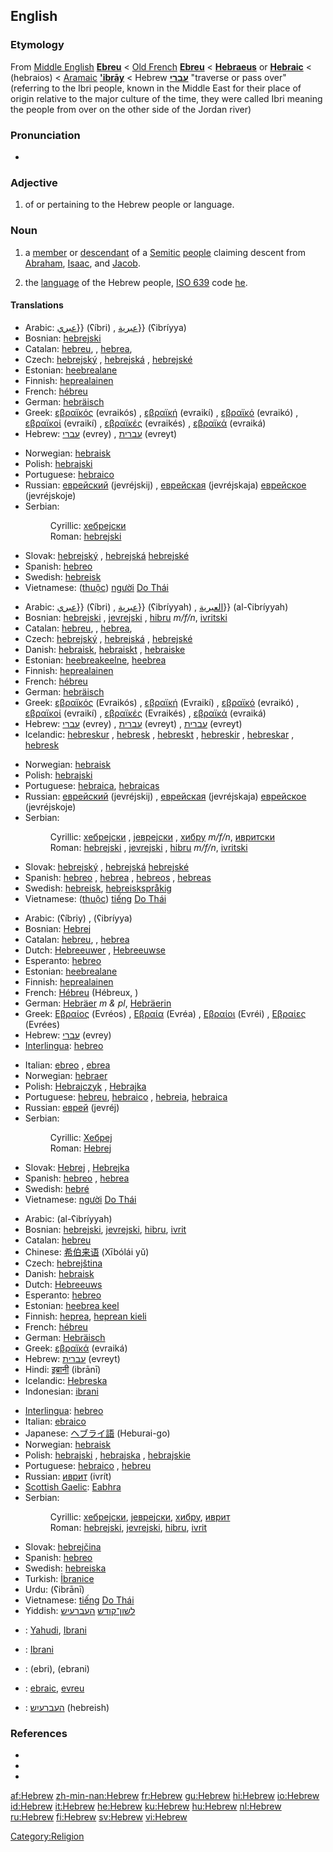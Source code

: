 {{interwiktionary|code=he}}
==English==

===Etymology===
From [[Middle English]] '''[[Ebreu]]''' < [[Old French]] '''[[Ebreu]]''' < {{L.}} '''[[Hebraeus]]''' or '''[[Hebraic]]''' <  {{AGr.}} '''{{polytonic|[[Ἑβραῖος]]}}''' (hebraios) <  [[Aramaic]] '''[['ibrāy]]''' < Hebrew '''[[עברי]]''' "traverse or pass over" (referring to the Ibri people, known in the Middle East for their place of origin relative to the major culture of the time, they were called Ibri meaning the people from over on the other side of the Jordan river)

===Pronunciation===
*{{audio|en-us-Hebrew.ogg|Audio (US)}}

===Adjective===
{{en-adj|-}}

# of or pertaining to the Hebrew people or language.

===Noun===
{{en-noun|s|-}}

# {{countable}} a [[member]] or [[descendant]] of a [[Semite|Semitic]] [[people]] claiming descent from [[Abraham]], [[Isaac]], and [[Jacob]].
# {{uncountable}} the [[language]] of the Hebrew people, [[ISO 639]] code [[he]].

====Translations====
{{trans-top|''adj.'' pertaining to the people}}
*Arabic: [[عبري]]}} (ʕíbri) {{m}}, [[عبرية]]}} (ʕibríyya) {{f}}
*Bosnian: [[hebrejski]] {{m}}
*Catalan: [[hebreu]], {{m}}, [[hebrea]],{{f}}
*Czech: [[hebrejský]] {{m}}, [[hebrejská]] {{f}}, [[hebrejské]] {{n}}
*Estonian: [[heebrealane]]
*Finnish: [[heprealainen]]
*French: [[hébreu]]
*German: [[hebräisch]]
*Greek: [[εβραϊκός]] (evraikós) {{m}}, [[εβραϊκή]] (evraikí) {{f}}, [[εβραϊκό]] (evraikó) {{n}}, [[εβραϊκοί]] (evraikí) {{mpl}}, [[εβραϊκές]] (evraikés) {{fpl}}, [[εβραϊκά]] (evraiká) {{npl}}
*Hebrew: [[עברי]] (evrey) {{m}}, [[עברית]] (evreyt) {{f}}
{{trans-mid}}
*Norwegian: [[hebraisk]]
*Polish: [[hebrajski]]
*Portuguese: [[hebraico]]
*Russian: [[еврейский]] (jevréjskij) {{m}}, [[еврейская]] (jevréjskaja) {{f}} [[еврейское]] (jevréjskoje) {{n}}
*Serbian:
*:Cyrillic: [[хебрејски]] {{m}}
*:Roman: [[hebrejski]] {{m}}
*Slovak: [[hebrejský]] {{m}}, [[hebrejská]] {{f}} [[hebrejské]] {{n}}
*Spanish: [[hebreo]]
*Swedish: [[hebreisk]]
*Vietnamese: ([[thuộc]]) [[người]] [[Do Thái]]
{{trans-bottom}}

{{trans-top|''adj.'' pertaining to the language}}
*Arabic: [[عبري]]}} (ʕíbri) {{m}}, [[عبرية]]}} (ʕibríyyah) {{f}}, [[العبرية]]}} (al-ʕibríyyah) {{n}}
*Bosnian: [[hebrejski]] {{m}}, [[jevrejski]] {{m}}, [[hibru]] ''m/f/n'', [[ivritski]] {{m}}
*Catalan: [[hebreu]], {{m}}, [[hebrea]],{{f}}
*Czech: [[hebrejský]] {{m}}, [[hebrejská]] {{f}}, [[hebrejské]] {{n}}
*Danish: [[hebraisk]], [[hebraiskt]] {{n}}, [[hebraiske]] {{p}}
*Estonian: [[heebreakeelne]], [[heebrea]]
*Finnish: [[heprealainen]]
*French: [[hébreu]]
*German: [[hebräisch]]
*Greek: [[εβραϊκός]] (Evraikós) {{m}}, [[εβραϊκή]] (Evraikí) {{f}}, [[εβραϊκό]] (evraikó) {{n}}, [[εβραϊκοί]] (evraikí) {{mpl}}, [[εβραϊκές]] (Evraikés) {{fpl}}, [[εβραϊκά]] (evraiká) {{npl}}
*Hebrew: [[עברי]] (evrey) {{m}}, [[עברית]] (evreyt) {{f}}, [[עברית]] (evreyt) {{n}}
*Icelandic: [[hebreskur]] {{m}}, [[hebresk]] {{f}}, [[hebreskt]] {{n}}, [[hebreskir]] {{mpl}}, [[hebreskar]] {{fpl}}, [[hebresk]] {{npl}}
{{trans-mid}}
*Norwegian: [[hebraisk]]
*Polish: [[hebrajski]]
*Portuguese: [[hebraica]], [[hebraicas]] {{p}}
*Russian: [[еврейский]] (jevréjskij) {{m}}, [[еврейская]] (jevréjskaja) {{f}} [[еврейское]] (jevréjskoje) {{n}}
*Serbian:
*:Cyrillic: [[хебрејски]] {{m}}, [[јеврејски]] {{m}}, [[хибру]] ''m/f/n'', [[ивритски]] {{m}}
*:Roman: [[hebrejski]] {{m}}, [[jevrejski]] {{m}}, [[hibru]] ''m/f/n'', [[ivritski]] {{m}}
*Slovak: [[hebrejský]] {{m}}, [[hebrejská]] {{f}} [[hebrejské]] {{n}}
*Spanish: [[hebreo]] {{m}}, [[hebrea]] {{f}}, [[hebreos]] {{mpl}}, [[hebreas]] {{fpl}}
*Swedish: [[hebreisk]], [[hebreiskspråkig]]
*Vietnamese: ([[thuộc]]) [[tiếng]] [[Do Thái]]
{{trans-bottom}}

{{trans-top|''n.'' person}}
*Arabic: {{ARchar|[[عبري|عِبْرِيّ]]}} (ʕíbriy) {{m}}, {{ARchar|[[عبرية]]}} (ʕibríyya) {{f}}
*Bosnian: [[Hebrej]] {{m}}
*Catalan: [[hebreu]], {{m}}, [[hebrea]] {{f}}
*Dutch: [[Hebreeuwer]] {{m}}, [[Hebreeuwse]] {{f}}
*Esperanto: [[hebreo]]
*Estonian: [[heebrealane]]
*Finnish: [[heprealainen]]
*French: [[Hébreu]] {{m}} (Hébreux, {{mpl}})
*German: [[Hebräer]] ''m & pl'', [[Hebräerin]] {{f}}
*Greek: [[Εβραίος]] (Evréos) {{m}}, [[Εβραία]] (Evréa) {{f}}, [[Εβραίοι]] (Evréi) {{mpl}}, [[Εβραίες]] (Evrées) {{fpl}}
*Hebrew: [[עברי]] (evrey)
*[[Interlingua]]: [[hebreo]]
{{trans-mid}}
*Italian: [[ebreo]] {{m}}, [[ebrea]] {{f}}
*Norwegian: [[hebraer]] {{m}}
*Polish: [[Hebrajczyk]] {{m}}, [[Hebrajka]] {{f}}
*Portuguese: [[hebreu]], [[hebraico]] {{m}}, [[hebreia]], [[hebraica]] {{f}}
*Russian: [[еврей]] (jevréj) {{m}}
*Serbian:
*:Cyrillic: [[Хебреј]] {{m}}
*:Roman: [[Hebrej]] {{m}}
*Slovak: [[Hebrej]] {{m}}, [[Hebrejka]] {{f}}
*Spanish: [[hebreo]] {{m}}, [[hebrea]] {{f}}
*Swedish: [[hebré]]
*Vietnamese: [[người]] [[Do Thái]]
{{trans-bottom}}

{{trans-top|''n.'' language}}
*Arabic: {{ARchar|[[العبرية|العِبْرِيَّة]]}} (al-ʕibríyyah) {{f}}
*Bosnian: [[hebrejski]], [[jevrejski]], [[hibru]], [[ivrit]] {{m}}
*Catalan: [[hebreu]] {{m}}
*Chinese: [[希伯来语]] (Xībólái yǔ)
*Czech: [[hebrejština]] {{f}}
*Danish: [[hebraisk]]
*Dutch: [[Hebreeuws]] {{n}}
*Esperanto: [[hebreo]]
*Estonian: [[heebrea keel]]
*Finnish: [[heprea]], [[heprean kieli]]
*French: [[hébreu]] {{m}}
*German: [[Hebräisch]] {{n}}
*Greek: [[εβραϊκά]] (evraiká) {{npl}}
*Hebrew: [[עברית]] (evreyt)
*Hindi: [[इब्रानी]] (ibrānī)
*Icelandic: [[Hebreska]]
*Indonesian: [[ibrani]]
{{trans-mid}}
*[[Interlingua]]: [[hebreo]]
*Italian: [[ebraico]] {{m}}
*Japanese: [[ヘブライ語]] (Heburai-go)
*Norwegian: [[hebraisk]]
*Polish: [[hebrajski]] {{m}}, [[hebrajska]] {{f}}, [[hebrajskie]] {{n}}
*Portuguese: [[hebraico]] {{m}}, [[hebreu]] {{m}}
*Russian: [[иврит]] (ivrít) {{m}}
*[[Scottish Gaelic]]: [[Eabhra]] {{f}}
*Serbian:
*:Cyrillic: [[хебрејски]], [[јеврејски]], [[хибру]], [[иврит]] {{m}}
*:Roman: [[hebrejski]], [[jevrejski]], [[hibru]], [[ivrit]] {{m}}
*Slovak: [[hebrejčina]] {{f}}
*Spanish: [[hebreo]] {{m}}
*Swedish: [[hebreiska]] {{c}}
*Turkish: [[İbranice]]
*Urdu: {{URchar|[[عبرانی]]}} (ʕibrānī)
*Vietnamese: [[tiếng]] [[Do Thái]]
*Yiddish: [[לשון־קודש]] [[העברעיש]]
{{trans-bottom}}

{{trans-top|Translations to be checked}}
{{checktrans}}
*{{ttbc|Indonesian}}: [[Yahudi]], [[Ibrani]]
*{{ttbc|Malay}}: [[Ibrani]]
*{{ttbc|Persian}}: {{FAchar|[[عبری]]}} (ebri), {{FAchar|[[عبرانی]]}} (ebrani)
*{{ttbc|Romanian}}: [[ebraic]], [[evreu]]
*{{ttbc|Yiddish}}: [[העברעיִש]] (hebreish)
{{trans-bottom}}

===References===
{{pedialite|Hebrew language}}
*{{R:American Heritage 2000|Hebrew}}
*{{R:Dictionary.com|Hebrew}}
*{{R:WordNet 2003|Hebrew}}
{{ethnologue|code=heb}}

[[Category:Religion]]

[[af:Hebrew]]
[[zh-min-nan:Hebrew]]
[[fr:Hebrew]]
[[gu:Hebrew]]
[[hi:Hebrew]]
[[io:Hebrew]]
[[id:Hebrew]]
[[it:Hebrew]]
[[he:Hebrew]]
[[ku:Hebrew]]
[[hu:Hebrew]]
[[nl:Hebrew]]
[[ru:Hebrew]]
[[fi:Hebrew]]
[[sv:Hebrew]]
[[vi:Hebrew]]